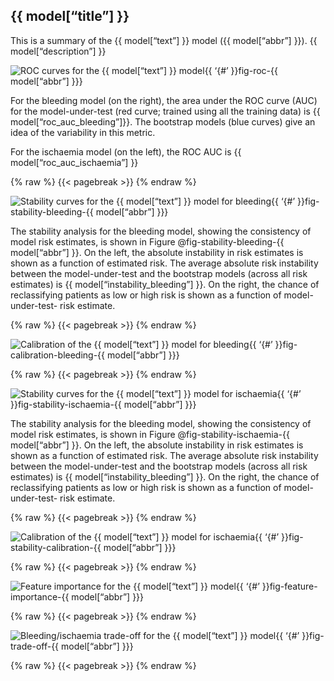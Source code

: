 ## {{ model["title"] }}

This is a summary of the {{ model["text"] }} model ({{ model["abbr"] }}).  {{ model["description"] }}

![ROC curves for the {{ model["text"] }} model]({{ model["roc_curves_image"] }}){{ '{#' }}fig-roc-{{ model["abbr"] }}}

For the bleeding model (on the right), the area under the ROC curve (AUC) for the model-under-test (red curve; trained using all the training data) is {{ model["roc_auc_bleeding"]}}. The bootstrap models (blue curves) give an idea of the variability in this metric.

For the ischaemia model (on the left), the ROC AUC is {{ model["roc_auc_ischaemia"] }}

{% raw %}
{{< pagebreak >}}
{% endraw %}

![Stability curves for the {{ model["text"] }} model for bleeding]({{ model["stability_bleeding_image"] }}){{ '{#' }}fig-stability-bleeding-{{ model["abbr"] }}}

The stability analysis for the bleeding model, showing the consistency of model risk estimates, is shown in Figure @fig-stability-bleeding-{{ model["abbr"] }}. On the left, the absolute instability in risk estimates is shown as a function of estimated risk. The average absolute risk instability between the model-under-test and the bootstrap models (across all risk estimates) is {{ model["instability_bleeding"] }}. On the right, the chance of reclassifying patients as low or high risk is shown as a function of model-under-test- risk estimate.

{% raw %}
{{< pagebreak >}}
{% endraw %}

![Calibration of the {{ model["text"] }} model for bleeding]({{ model["calibration_bleeding_image"] }}){{ '{#' }}fig-calibration-bleeding-{{ model["abbr"] }}}

{% raw %}
{{< pagebreak >}}
{% endraw %}

![Stability curves for the {{ model["text"] }} model for ischaemia]({{ model["stability_ischaemia_image"] }}){{ '{#' }}fig-stability-ischaemia-{{ model["abbr"] }}}

The stability analysis for the bleeding model, showing the consistency of model risk estimates, is shown in Figure @fig-stability-ischaemia-{{ model["abbr"] }}. On the left, the absolute instability in risk estimates is shown as a function of estimated risk. The average absolute risk instability between the model-under-test and the bootstrap models (across all risk estimates) is {{ model["instability_bleeding"] }}. On the right, the chance of reclassifying patients as low or high risk is shown as a function of model-under-test- risk estimate.

{% raw %}
{{< pagebreak >}}
{% endraw %}

![Calibration of the {{ model["text"] }} model for ischaemia]({{ model["calibration_ischaemia_image"] }}){{ '{#' }}fig-stability-calibration-{{ model["abbr"] }}}

{% raw %}
{{< pagebreak >}}
{% endraw %}

![Feature importance for the {{ model["text"] }} model]({{ model["feature_importance_image"] }}){{ '{#' }}fig-feature-importance-{{ model["abbr"] }}}

{% raw %}
{{< pagebreak >}}
{% endraw %}

![Bleeding/ischaemia trade-off for the {{ model["text"] }} model]({{ model["trade_off_image"] }}){{ '{#' }}fig-trade-off-{{ model["abbr"] }}}

{% raw %}
{{< pagebreak >}}
{% endraw %}